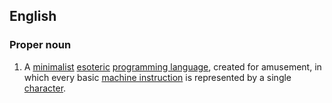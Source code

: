 ==English==
{{wikipedia}}

===Proper noun===
{{en-proper-noun}}

# {{computing|programming language}} A [[minimalist]] [[esoteric]] [[programming language]], created for amusement, in which every basic [[machine instruction]] is represented by a single [[character]].
